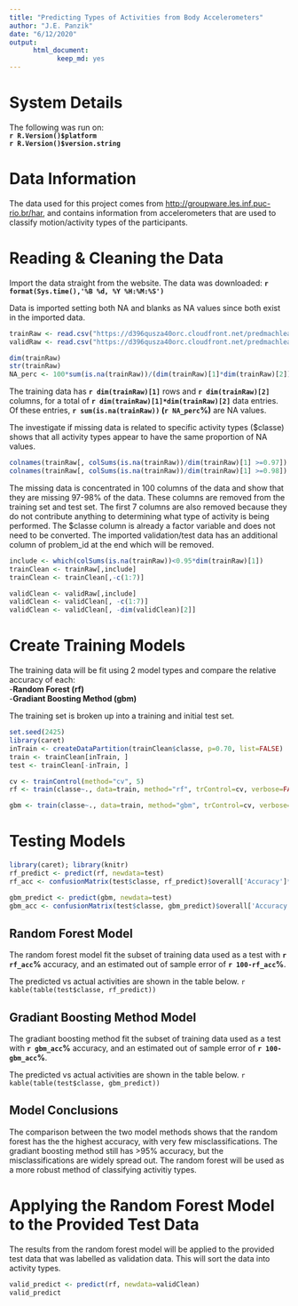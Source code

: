 ```yaml
---
title: "Predicting Types of Activities from Body Accelerometers"
author: "J.E. Panzik"
date: "6/12/2020"
output: 
      html_document:
            keep_md: yes
---
```


# System Details
The following was run on:  
**`r R.Version()$platform`**  
**`r R.Version()$version.string`**

# Data Information
The data used for this project comes from <http://groupware.les.inf.puc-rio.br/har>, and contains information from accelerometers that are used to classify motion/activity types of the participants.

# Reading & Cleaning the Data
Import the data straight from the website. The data was downloaded: **`r format(Sys.time(),'%B %d, %Y %H:%M:%S')`**

Data is imported setting both NA and blanks as NA values since both exist in the imported data.

```r
trainRaw <- read.csv("https://d396qusza40orc.cloudfront.net/predmachlearn/pml-training.csv", na.strings = c("NA" , "" ))
validRaw <- read.csv("https://d396qusza40orc.cloudfront.net/predmachlearn/pml-testing.csv", na.strings = c("NA" , "" ))
```

```r
dim(trainRaw)
str(trainRaw)
NA_perc <- 100*sum(is.na(trainRaw))/(dim(trainRaw)[1]*dim(trainRaw)[2])
```

The training data has **`r dim(trainRaw)[1]`** rows and **`r dim(trainRaw)[2]`** columns, for a total of **`r dim(trainRaw)[1]*dim(trainRaw)[2]`** data entries. Of these entries, **`r sum(is.na(trainRaw))` (`r NA_perc`%)** are NA values.


The investigate if missing data is related to specific activity types ($classe) shows that all activity types appear to have the same proportion of NA values.

```r
colnames(trainRaw[, colSums(is.na(trainRaw))/dim(trainRaw)[1] >=0.97])
colnames(trainRaw[, colSums(is.na(trainRaw))/dim(trainRaw)[1] >=0.98])
```

The missing data is concentrated in 100 columns of the data and show that they are missing 97-98% of the data. These columns are removed from the training set and test set. The first 7 columns are also removed because they do not contribute anything to determining what type of activity is being performed. The $classe column is already a factor variable and does not need to be converted. The imported validation/test data has an additional column of problem_id at the end which will be removed.

```r
include <- which(colSums(is.na(trainRaw))<0.95*dim(trainRaw)[1])
trainClean <- trainRaw[,include]
trainClean <- trainClean[,-c(1:7)]

validClean <- validRaw[,include]
validClean <- validClean[, -c(1:7)]
validClean <- validClean[, -dim(validClean)[2]]
```

# Create Training Models

The training data will be fit using 2 model types and compare the relative accuracy of each:  
-**Random Forest (rf)**  
-**Gradiant Boosting Method (gbm)**  

The training set is broken up into a training and initial test set.

```r
set.seed(2425)
library(caret)
inTrain <- createDataPartition(trainClean$classe, p=0.70, list=FALSE)
train <- trainClean[inTrain, ]
test <- trainClean[-inTrain, ]

cv <- trainControl(method="cv", 5)
rf <- train(classe~., data=train, method="rf", trControl=cv, verbose=FALSE, ntree=250)

gbm <- train(classe~., data=train, method="gbm", trControl=cv, verbose=FALSE)
```


# Testing Models

```r
library(caret); library(knitr)
rf_predict <- predict(rf, newdata=test)
rf_acc <- confusionMatrix(test$classe, rf_predict)$overall['Accuracy']*100

gbm_predict <- predict(gbm, newdata=test)
gbm_acc <- confusionMatrix(test$classe, gbm_predict)$overall['Accuracy']*100
```

## Random Forest Model
The random forest model fit the subset of training data used as a test with **`r rf_acc`%** accuracy, and an estimated out of sample error of **`r 100-rf_acc`%**.

The predicted vs actual activities are shown in the table below.
`r kable(table(test$classe, rf_predict))`

## Gradiant Boosting Method Model
The gradiant boosting method fit the subset of training data used as a test with **`r gbm_acc`%** accuracy, and an estimated out of sample error of **`r 100-gbm_acc`%**.

The predicted vs actual activities are shown in the table below.
`r kable(table(test$classe, gbm_predict))`

## Model Conclusions
The comparison between the two model methods shows that the random forest has the the highest accuracy, with very few misclassifications. The gradiant boosting method still has >95% accuracy, but the misclassifications are widely spread out. The random forest will be used as a more robust method of classifying activitiy types.

# Applying the Random Forest Model to the Provided Test Data
The results from the random forest model will be applied to the provided test data that was labelled as validation data. This will sort the data into activity types.

```r
valid_predict <- predict(rf, newdata=validClean)
valid_predict
```
